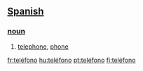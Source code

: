 == [[Spanish]] ==
=== [[noun]] ===
# [[telephone]], [[phone]]

[[fr:teléfono]]
[[hu:teléfono]]
[[pt:teléfono]]
[[fi:teléfono]]